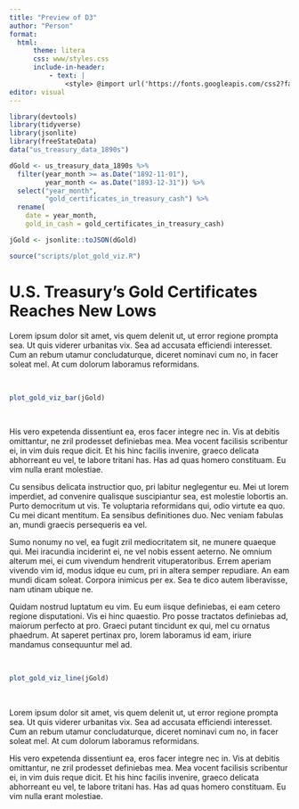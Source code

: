 ```yaml
---
title: "Preview of D3"
author: "Person"
format:
  html:
      theme: litera
      css: www/styles.css
      include-in-header:
          - text: |
              <style> @import url('https://fonts.googleapis.com/css2?family=Lato:ital,wght@0,100;0,300;0,400;0,700;0,900;1,100;1,300;1,400;1,700;1,900&family=Source+Sans+3:ital,wght@0,200..900;1,200..900&display=swap'); </style>
editor: visual
---
```


```r
library(devtools)
library(tidyverse)
library(jsonlite)
library(freeStateData)
data("us_treasury_data_1890s")

dGold <- us_treasury_data_1890s %>%
  filter(year_month >= as.Date("1892-11-01"),
         year_month <= as.Date("1893-12-31")) %>%
  select("year_month",
         "gold_certificates_in_treasury_cash") %>%
  rename(
    date = year_month,
    gold_in_cash = gold_certificates_in_treasury_cash)

jGold <- jsonlite::toJSON(dGold)

source("scripts/plot_gold_viz.R")

```

# U.S. Treasury's Gold Certificates Reaches New Lows

Lorem ipsum dolor sit amet, vis quem delenit ut, ut error regione prompta sea. Ut quis viderer urbanitas vix. Sea ad accusata efficiendi interesset. Cum an rebum utamur concludaturque, diceret nominavi cum no, in facer soleat mel. At cum dolorum laboramus reformidans.

<br>

```r
plot_gold_viz_bar(jGold)
```

<br>


His vero expetenda dissentiunt ea, eros facer integre nec in. Vis at debitis omittantur, ne zril prodesset definiebas mea. Mea vocent facilisis scribentur ei, in vim duis reque dicit. Et his hinc facilis invenire, graeco delicata abhorreant eu vel, te labore tritani has. Has ad quas homero constituam. Eu vim nulla erant molestiae.

Cu sensibus delicata instructior quo, pri labitur neglegentur eu. Mei ut lorem imperdiet, ad convenire qualisque suscipiantur sea, est molestie lobortis an. Purto democritum ut vis. Te voluptaria reformidans qui, odio virtute ea quo. Cu mei dicant mentitum. Ea sensibus definitiones duo. Nec veniam fabulas an, mundi graecis persequeris ea vel.

Sumo nonumy no vel, ea fugit zril mediocritatem sit, ne munere quaeque qui. Mei iracundia inciderint ei, ne vel nobis essent aeterno. Ne omnium alterum mei, ei cum vivendum hendrerit vituperatoribus. Errem aperiam vivendo vim id, modus idque eu cum, pri in altera semper repudiare. An eam mundi dicam soleat. Corpora inimicus per ex. Sea te dico autem liberavisse, nam utinam ubique ne.

Quidam nostrud luptatum eu vim. Eu eum iisque definiebas, ei eam cetero regione disputationi. Vis ei hinc quaestio. Pro posse tractatos definiebas ad, maiorum perfecto at pro. Graeci putant tincidunt ex qui, mel cu ornatus phaedrum. At saperet pertinax pro, lorem laboramus id eam, iriure mandamus consequuntur mel ad.

<br>

```r
plot_gold_viz_line(jGold)
```

<br>

Lorem ipsum dolor sit amet, vis quem delenit ut, ut error regione prompta sea. Ut quis viderer urbanitas vix. Sea ad accusata efficiendi interesset. Cum an rebum utamur concludaturque, diceret nominavi cum no, in facer soleat mel. At cum dolorum laboramus reformidans.

His vero expetenda dissentiunt ea, eros facer integre nec in. Vis at debitis omittantur, ne zril prodesset definiebas mea. Mea vocent facilisis scribentur ei, in vim duis reque dicit. Et his hinc facilis invenire, graeco delicata abhorreant eu vel, te labore tritani has. Has ad quas homero constituam. Eu vim nulla erant molestiae.
